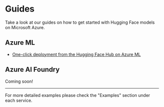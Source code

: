 # Guides

Take a look at our guides on how to get started with Hugging Face models on Microsoft Azure.

## Azure ML

- [One-click deployment from the Hugging Face Hub on Azure ML](deploy-from-hub)

## Azure AI Foundry

Coming soon!

---

For more detailed examples please check the "Examples" section under each service.

